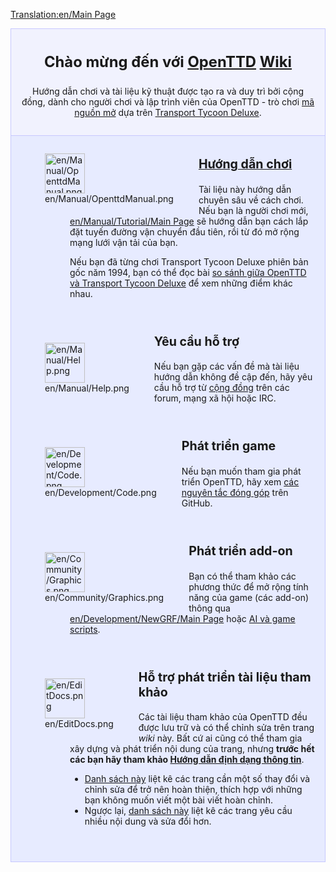 [[Translation:en/Main Page]]

<div style="background-color: #f1f2fe; border: 1px solid #c7c8fe; margin: 0; padding: 1em 1em 1em 1em; text-align:center">
<div style="font-size:1.7em; font-weight:bold">Chào mừng đến với <span class="plainlinks">[http://www.openttd.org/ OpenTTD]</span> [https://www.wikipedia.org/wiki/Wiki Wiki]</div>
Hướng dẫn chơi và tài liệu kỹ thuật được tạo ra và duy trì bởi cộng đồng, dành cho người chơi và lập trình viên của OpenTTD - trò chơi [http://www.opensource.org/ mã nguồn mở] dựa trên [https://vi.wikipedia.org/wiki/Transport_Tycoon Transport Tycoon Deluxe].
</div>

<div style="background-color: #E7EBFF; border: 1px solid #c7c8fe; border-top:none; padding: 1em 1em 0em 1em; margin-bottom:2em">
<div style="float:left">[[File:en/Manual/OpenttdManual.png|64px]]</div>
<div style="margin-left:80px; margin-bottom:4em">
<div style="font-size:1.4em; font-weight:bold">[[vi/Manual/Main Page|Hướng dẫn chơi]]</div>
Tài liệu này hướng dẫn chuyên sâu về cách chơi. Nếu bạn là người chơi mới, [[en/Manual/Tutorial/Main Page]] sẽ hướng dẫn bạn cách lắp đặt tuyến đường vận chuyển đầu tiên, rồi từ đó mở rộng mạng lưới vận tải của bạn.

Nếu bạn đã từng chơi Transport Tycoon Deluxe phiên bản gốc năm 1994, bạn có thể đọc bài [[en/Archive/OpenTTD/Changes from TTD|so sánh giữa OpenTTD và Transport Tycoon Deluxe]] để xem những điểm khác nhau.
</div>

<div style="float:left">[[File:en/Manual/Help.png|64px]]</div>
<div style="margin-left:80px; margin-bottom:4em">
<div style="font-size:1.4em; font-weight:bold">Yêu cầu hỗ trợ</div>
Nếu bạn gặp các vấn đề mà tài liệu hướng dẫn không đề cập đến, hãy yêu cầu hỗ trợ từ [[en/Community/Community|cộng đồng]] trên các forum, mạng xã hội hoặc IRC.
</div>

<div style="float:left">[[File:en/Development/Code.png|64px]]</div>
<div style="margin-left:80px; margin-bottom:4em">
<div style="font-size:1.4em; font-weight:bold">Phát triển game</div>
Nếu bạn muốn tham gia phát triển OpenTTD, hãy xem [https://github.com/OpenTTD/OpenTTD/blob/master/CONTRIBUTING.md các nguyên tắc đóng góp] trên GitHub.
</div>

<div style="float:left">[[File:en/Community/Graphics.png|64px]]</div>
<div style="margin-left:80px; margin-bottom:4em">
<div style="font-size:1.4em; font-weight:bold">Phát triển add-on</div>
Bạn có thể tham khảo các phương thức để mở rộng tính năng của game (các add-on) thông qua [[en/Development/NewGRF/Main Page]] hoặc [[en/Development/Script/Main Page|AI và game scripts]].
</div>

<div style="float:left">[[File:en/EditDocs.png|64px]]</div>
<div style="margin-left:80px; margin-bottom:4em">
<div style="font-size:1.4em; font-weight:bold">Hỗ trợ phát triển tài liệu tham khảo</div>
Các tài liệu tham khảo của OpenTTD đều được lưu trữ và có thể chỉnh sửa trên trang <em>wiki</em> này. Bất cứ ai cũng có thể tham gia xây dựng và phát triển nội dung của trang, nhưng '''trước hết các bạn hãy tham khảo [[en/Wiki/Manual of Style|Hướng dẫn định dạng thông tin]]'''.
* [[:Category:en/To do|Danh sách này]] liệt kê các trang cần một số thay đổi và chỉnh sửa để trở nên hoàn thiện, thích hợp với những bạn không muốn viết một bài viết hoàn chỉnh.
* Ngược lại, [[:Category:en/Articles to be expanded|danh sách này]] liệt kê các trang yêu cầu nhiều nội dung và sửa đổi hơn. 
</div>

</div>
